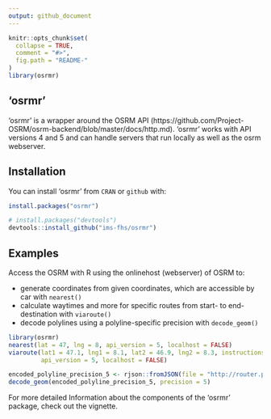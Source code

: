 ```yaml
---
output: github_document
---
```


<!-- README.md is generated from README.Rmd. Please edit that file -->

```r
knitr::opts_chunk$set(
  collapse = TRUE,
  comment = "#>",
  fig.path = "README-"
)
library(osrmr)
```

## 'osrmr'

'osrmr' is a wrapper around the OSRM API (https://github.com/Project-OSRM/osrm-backend/blob/master/docs/http.md).
'osrmr' works with API versions 4 and 5 and can handle servers that run locally as well as the osrm webserver.


## Installation

You can install 'osrmr' from `CRAN` or `github` with:

```r
install.packages("osrmr")

# install.packages("devtools")
devtools::install_github("ims-fhs/osrmr")
```



## Examples

Access the OSRM with R using the onlinehost (webserver) of OSRM to: 

 * generate coordinates from given coordinates, which are accessible by car with `nearest()`
 * calculate waytimes and more for specific routes from start- to end-destination with `viaroute()`
 * decode polylines using a polyline-specific precision with `decode_geom()`

```r
library(osrmr)
nearest(lat = 47, lng = 8, api_version = 5, localhost = FALSE)
viaroute(lat1 = 47.1, lng1 = 8.1, lat2 = 46.9, lng2 = 8.3, instructions = FALSE,
         api_version = 5, localhost = FALSE)

encoded_polyline_precision_5 <- rjson::fromJSON(file = "http://router.project-osrm.org/route/v1/driving/8.0997,47.1002;8.101110,47.10430?steps=false&geometries=polyline")$routes[[1]]$geometry
decode_geom(encoded_polyline_precision_5, precision = 5)

```

For more detailed Information about the components of the 'osrmr' package, check out the vignette. 

